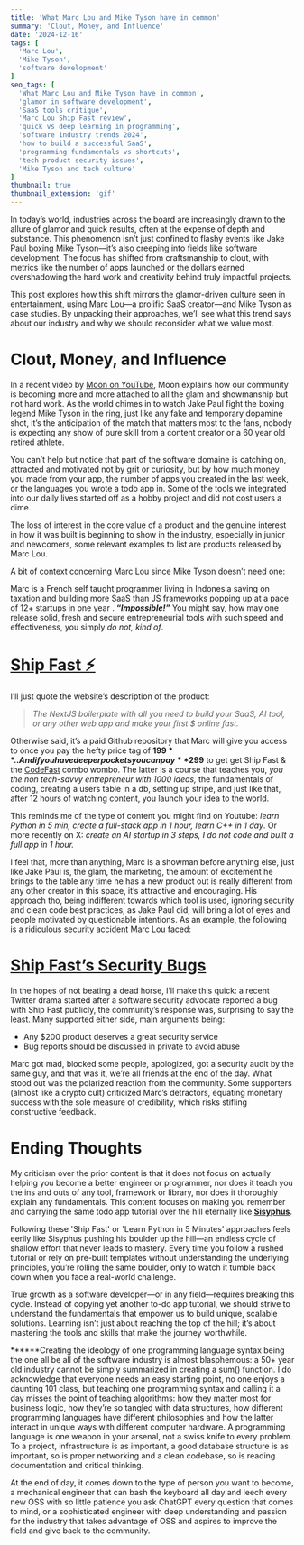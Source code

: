 ```yaml
---
title: 'What Marc Lou and Mike Tyson have in common'
summary: 'Clout, Money, and Influence'
date: '2024-12-16'
tags: [
  'Marc Lou',
  'Mike Tyson',
  'software development'
]
seo_tags: [
  'What Marc Lou and Mike Tyson have in common',
  'glamor in software development',
  'SaaS tools critique',
  'Marc Lou Ship Fast review',
  'quick vs deep learning in programming',
  'software industry trends 2024',
  'how to build a successful SaaS',
  'programming fundamentals vs shortcuts',
  'tech product security issues',
  'Mike Tyson and tech culture'
]
thumbnail: true
thumbnail_extension: 'gif'
---
```


In today’s world, industries across the board are increasingly drawn to the allure of glamor and quick results, often at the expense of depth and substance. This phenomenon isn’t just confined to flashy events like Jake Paul boxing Mike Tyson—it’s also creeping into fields like software development. The focus has shifted from craftsmanship to clout, with metrics like the number of apps launched or the dollars earned overshadowing the hard work and creativity behind truly impactful projects.

This post explores how this shift mirrors the glamor-driven culture seen in entertainment, using Marc Lou—a prolific SaaS creator—and Mike Tyson as case studies. By unpacking their approaches, we’ll see what this trend says about our industry and why we should reconsider what we value most.

# Clout, Money, and Influence

In a recent video by [Moon on YouTube](https://www.youtube.com/watch?v=c1Og--CStE0), Moon explains how our community is becoming more and more attached to all the glam and showmanship but not hard work. As the world chimes in to watch Jake Paul fight the boxing legend Mike Tyson in the ring, just like any fake and temporary dopamine shot, it’s the anticipation of the match that matters most to the fans, nobody is expecting any show of pure skill from a content creator or a 60 year old retired athlete. 

You can’t help but notice that part of the software domaine is catching on, attracted and motivated not by grit or curiosity, but by how much money you made from your app, the number of apps you created in the last week, or the languages you wrote a todo app in.
Some of the tools we integrated into our daily lives started off as a hobby project and did not cost users a dime. 

The loss of interest in the core value of a product and the genuine interest in how it was built is beginning to show in the industry, especially in junior and newcomers, some relevant examples to list are products released by Marc Lou.

A bit of context concerning Marc Lou since Mike Tyson doesn’t need one: 

Marc is a French self taught programmer living in Indonesia saving on taxation and building more SaaS than JS frameworks popping up at a pace of 12+ startups in one year .
**“*Impossible!”*** You might say, how may one release solid, fresh and secure entrepreneurial tools with such speed and effectiveness, you simply *do not, kind of*. 

# [Ship Fast ⚡️](https://shipfa.st/)

I’ll just quote the website’s description of the product:

> *The NextJS boilerplate with all you need to build your SaaS, AI tool, or any other web app and make your first $ online fast.*
> 

Otherwise said, it’s a paid Github repository that Marc will give you access to once you pay the hefty price tag of **$199**.. And if you have deeper pockets you can pay **$299** to get get Ship Fast & the [CodeFast](https://codefa.st/) combo wombo. The latter is a course that teaches you, *you* *the non tech-savvy entrepreneur with 1000 ideas,* the fundamentals of coding, creating a users table in a db, setting up stripe, and just like that, after 12 hours of watching content, you launch your idea to the world.

This reminds me of the type of content you might find on Youtube: *learn Python in 5 min, create a full-stack app in 1 hour, learn C++ in 1 day*. Or more recently on X: *create an AI startup in 3 steps, I do not code and built a full app in 1 hour.*

I feel that, more than anything, Marc is a showman before anything else, just like Jake Paul is, the glam, the marketing, the amount of excitement he brings to the table any time he has a new product out is really different from any other creator in this space, it’s attractive and encouraging. His approach tho, being indifferent towards which tool is used, ignoring security and clean code best practices, as Jake Paul did, will bring a lot of eyes and people motivated by questionable intentions. As an example, the following is a ridiculous security accident Marc Lou faced:

# [**Ship Fast’s Security Bugs**](https://x.com/soeckly/status/1847276159337144326)

In the hopes of not beating a dead horse, I’ll make this quick: a recent Twitter drama started after a software security advocate reported a bug with Ship Fast publicly, the community’s response was, surprising to say the least. Many supported either side, main arguments being: 

- Any $200 product deserves a great security service
- Bug reports should be discussed in private to avoid abuse

Marc got mad, blocked some people, apologized, got a security audit by the same guy, and that was it, we’re all friends at the end of the day. 
What stood out was the polarized reaction from the community. Some supporters (almost like a crypto cult) criticized Marc’s detractors, equating monetary success with the sole measure of credibility, which risks stifling constructive feedback.

# Ending Thoughts

My criticism over the prior content is that it does not focus on actually helping you become a better engineer or programmer, nor does it teach you the ins and outs of any tool, framework or library, nor does it thoroughly explain any fundamentals. 
This content focuses on making you remember and carrying the same todo app tutorial over the hill eternally like [**Sisyphus**](https://en.wikipedia.org/wiki/Sisyphus).

Following these 'Ship Fast' or 'Learn Python in 5 Minutes' approaches feels eerily like Sisyphus pushing his boulder up the hill—an endless cycle of shallow effort that never leads to mastery. Every time you follow a rushed tutorial or rely on pre-built templates without understanding the underlying principles, you’re rolling the same boulder, only to watch it tumble back down when you face a real-world challenge.

True growth as a software developer—or in any field—requires breaking this cycle. Instead of copying yet another to-do app tutorial, we should strive to understand the fundamentals that empower us to build unique, scalable solutions. Learning isn’t just about reaching the top of the hill; it’s about mastering the tools and skills that make the journey worthwhile.

******Creating the ideology of one programming language syntax being the one all be all of the software industry is almost blasphemous: a 50+ year old industry cannot be simply summarized in creating a sum() function. 
I do acknowledge that everyone needs an easy starting point, no one enjoys a daunting 101 class, but teaching one programming syntax and calling it a day misses the point of teaching algorithms: how they matter most for business logic, how they’re so tangled with data structures, how different programming languages have different philosophies and how the latter interact in unique ways with different computer hardware. A programming language is one weapon in your arsenal, not a swiss knife to every problem. 
To a project, infrastructure is as important, a good database structure is as important, so is proper networking and a clean codebase, so is reading documentation and critical thinking.

At the end of day, it comes down to the type of person you want to become, a mechanical engineer that can bash the keyboard all day and leech every new OSS with so little patience you ask ChatGPT every question that comes to mind, or a sophisticated engineer with deep understanding and passion for the industry that takes advantage of OSS and aspires to improve the field and give back to the community.